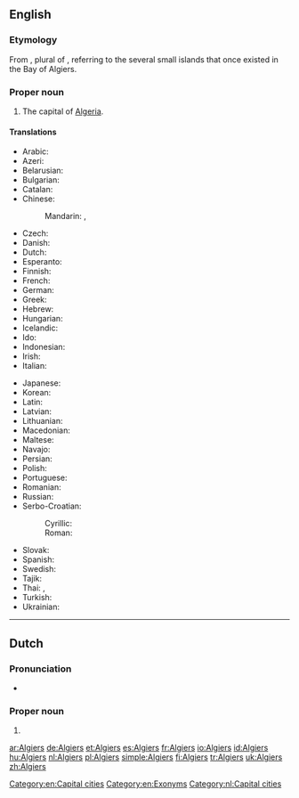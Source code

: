 ==English==

{{wikipedia}}

===Etymology===
From {{etyl|ar|en}} {{term|الجزائر|tr=al-jazāʾir||the islands|lang=ar}}, plural of {{term|جزيرة|lang=ar||island|tr=jazīra}}, referring to the several small islands that once existed in the Bay of Algiers.

===Proper noun===
{{en-proper noun}}

# The capital of [[Algeria]].

====Translations====
{{trans-top|the capital of Algeria}}
* Arabic: {{t-|ar|الجزائر|p|tr=al-jazāʾir}}
* Azeri: {{t+|az|Əlcəzair}}
* Belarusian: {{t-|be|Алжыр|m|tr=Alžýr}}
* Bulgarian: {{t-|bg|Алжир|m|tr=Alžír}}
* Catalan: {{t-|ca|Alger|m}}
* Chinese:
*: Mandarin: {{t|cmn|阿爾及爾|sc=Hani}}, {{t|cmn|阿尔及尔|tr=Ā'ěrjí'ěr|sc=Hani}}
* Czech: {{t+|cs|Alžír|m}}
* Danish: {{t-|da|Algier}}
* Dutch: {{t+|nl|Algiers}}
* Esperanto: {{t-|eo|Alĝero}}
* Finnish: {{t+|fi|Alger}}
* French: {{t+|fr|Alger}}
* German: {{t+|de|Algier}}
* Greek: {{t-|el|Αλγέρι|n|tr=Algéri|sc=Grek}}
* Hebrew: {{t-|he|אלג׳יר|tr=aljír}}
* Hungarian: {{t+|hu|Algír}}
* Icelandic: {{t-|is|Algeirsborg}}
* Ido: {{t+|io|Aljer}}
* Indonesian: {{t-|id|Aljir}}
* Irish: {{t-|ga|Cathair na hAilgéire|f}}
* Italian: {{t+|it|Algeri}}
{{trans-mid}}
* Japanese: {{t-|ja|アルジェ|tr=Aruje}}
* Korean: {{t-|ko|알제|tr=Alje|sc=Hang}}
* Latin: {{t-|la|Algeria|f}}
* Latvian: {{t-|lv|Alžīra}}
* Lithuanian: {{t+|lt|Alžyras}}
* Macedonian: {{t+|mk|Алжир|m|tr=Álžir}}
* Maltese: {{t-|mt|Alġier}}
* Navajo: {{tø|nv|Áljiis}}
* Persian: {{t-|fa|الجزیره|tr=al-Jazire|sc=fa-Arab}}
* Polish: {{t+|pl|Algier|m}}
* Portuguese: {{t+|pt|Argel|m}}
* Romanian: {{t+|ro|Alger}}
* Russian: {{t+|ru|Алжир|m|tr=Alžír}}
* Serbo-Croatian:
*: Cyrillic: {{t-|sh|Алжир|m}}
*: Roman: {{t-|sh|Alžir|m}}
* Slovak: {{t-|sk|Alžír|m}}
* Spanish: {{t+|es|Argel|m}}
* Swedish: {{t-|sv|Alger}}
* Tajik: {{t-|tg|Алҷазира|tr=Aljazira|sc=Cyrl}}
* Thai: {{t-|th|แอลเจียร์ส|tr=aaenjiiàt}}, {{t-|th|อัลเจียร์ส|tr=anjiiàt}}
* Turkish: {{t+|tr|Cezayir}}
* Ukrainian: {{t+|uk|Алжир|m|tr=Alžýr}}
{{trans-bottom}}

[[Category:en:Capital cities]]
[[Category:en:Exonyms]]

----

==Dutch==

===Pronunciation===
* {{a|NL}} {{audio|Nl-Algiers.ogg|audio}}

===Proper noun===
{{nl-proper noun|n}}

# {{l/en|Algiers}}

[[Category:nl:Capital cities]]

[[ar:Algiers]]
[[de:Algiers]]
[[et:Algiers]]
[[es:Algiers]]
[[fr:Algiers]]
[[io:Algiers]]
[[id:Algiers]]
[[hu:Algiers]]
[[nl:Algiers]]
[[pl:Algiers]]
[[simple:Algiers]]
[[fi:Algiers]]
[[tr:Algiers]]
[[uk:Algiers]]
[[zh:Algiers]]
